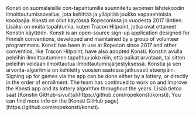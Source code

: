 
<Fi>
Konsti on suomalaisille con-tapahtumille suunniteltu avoimen lähdekoodin ilmoittautumissovellus, jota kehittää ja
ylläpitää joukko vapaaehtoisia koodaajia. Konsti on ollut käytössä Ropeconissa jo vuodesta 2017 lähtien. Lisäksi on muita
tapahtumia, kuten Tracon Hitpoint, jotka ovat ottaneet Konstin käyttöön.
</Fi>

<En>
Konsti is an open-source sign-up application designed for Finnish conventions, developed and maintained by a group of
volunteer programmers. Konsti has been in use at Ropecon since 2017 and other conventios, like Tracon Hitpoint, have
also adopted Konsti.
</En>

<Fi>
Konstin avulla peleihin ilmoittautuminen tapahtuu joko niin, että paikat arvotaan, tai sitten peleihin voidaan
ilmoittautua ilmoittautumisjärjestyksessä. Konstia ja sen arvonta-algoritmia on kehitetty vuosien saatossa jatkuvasti eteenpäin.
</Fi>

<En>
Signing up for games via the app can be done either by a lottery, or directly in the order of enrollment.
The team has continued to work on and improve the Konsti app and its lottery algorithm throughout the years.
</En>

<Fi>
Lisää tietoa saat [Konstin GitHub-sivuilta](https://github.com/ropekonsti/konsti).
</Fi>

<En>
You can find more info on the [Konsti GitHub page](https://github.com/ropekonsti/konsti).
</En>
